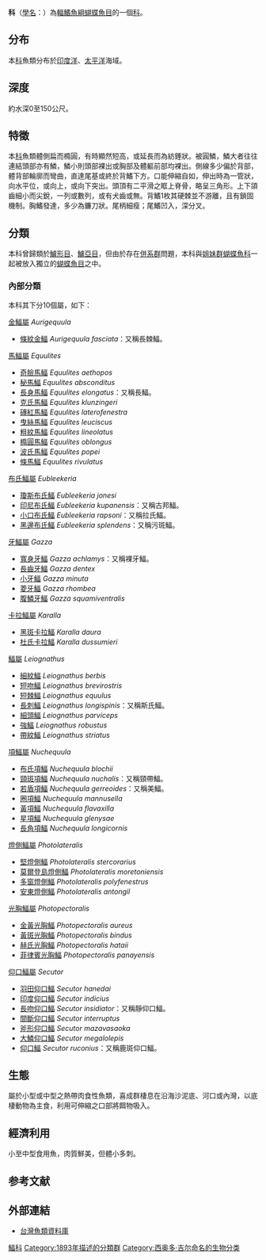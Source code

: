 {{Automatic taxobox
| image = Lespl_u0.gif
| image_caption = [[黑邊布氏鰏|黑邊布氏鰏]] ''Eubleekeria splendens''
| taxon = Leiognathidae
| authority = [[Gill|Gill]], 1893
| type genus =[[鰏屬|鰏屬]]<br>''Leiognathus''
| type genus authority =[[Lacépède|Lacépède]], 1802
| subdivision =
*[[金鰏屬|金鰏屬]] ''Aurigequula''
*[[馬鰏屬|馬鰏屬]] ''Equulites''
*[[布氏鰏屬|布氏鰏屬]] ''Eubleekeria''
*[[牙鰏屬|牙鰏屬]] ''Gazza''
*[[卡拉鰏屬|卡拉鰏屬]] ''Karalla''
*[[鰏屬|鰏屬]] ''Leiognathus''
*[[項鰏屬|項鰏屬]] ''Nuchequula''
*[[燈側鰏屬|燈側鰏屬]] ''Photolateralis''
*[[光胸鰏屬|光胸鰏屬]] ''Photopectoralis''
*[[仰口鰏屬|仰口鰏屬]] ''Secutor''
}}
'''{{zy|鰏|-{zh-hans:bī;zh-hant:ㄅㄧ;zh-hk:bī;}-}}科'''（[[學名|學名]]：{{lang|la|Leiognathidae}}）為[[輻鰭魚綱|輻鰭魚綱]][[蝴蝶魚目|蝴蝶魚目]]的一個[[科|科]]。

==分布==
本[[科|科]]魚類分布於[[印度洋|印度洋]]、[[太平洋|太平洋]]海域。

==深度==
約水深0至150公尺。

==特徵==
本[[科|科]]魚類體側扁而橢圓，有時顯然短高，或延長而為紡錘狀。被圓鱗，鱗大者往往連結頭部亦有鱗，鱗小則頭部裸出或胸部及體軀前部均裸出。側線多少偏於背部，體背部輪廓而彎曲，直達尾基或終於背鰭下方。口能伸縮自如，伸出時為一管狀，向水平位，或向上，或向下突出。頭頂有二平滑之眶上脊骨，略呈三角形。上下頜齒細小而尖銳，一列或數列，或有犬齒或無。背鰭1枚其硬棘並不游離，且有鎖固機制。胸鰭發達，多少為鐮刀狀。尾柄細瘦；尾鰭凹入，深分叉。

==分類==
本科曾歸類於[[鱸形目|鱸形目]]、[[鱸亞目|鱸亞目]]，但由於存在[[併系群|併系群]]問題，本科與[[姐妹群|姐妹群]][[蝴蝶魚科|蝴蝶魚科]]一起被放入獨立的[[蝴蝶魚目|蝴蝶魚目]]之中。{{r|deepfin4}}

===內部分類===
本科其下分10個屬，如下{{r|FishBase}}：
{{colbegin|3}}
;[[金鰏屬|金鰏屬]] ''Aurigequula''
*[[條紋金鰏|條紋金鰏]] ''Aurigequula fasciata''：又稱長棘鰏。

;[[馬鰏屬|馬鰏屬]] ''Equulites''
*[[奇臉馬鰏|奇臉馬鰏]] ''Equulites aethopos''
*[[秘馬鰏|秘馬鰏]] ''Equulites absconditus''
*[[長身馬鰏|長身馬鰏]] ''Equulites elongatus''：又稱長鰏。
*[[克氏馬鰏|克氏馬鰏]] ''Equulites klunzingeri''
*[[磚紅馬鰏|磚紅馬鰏]] ''Equulites laterofenestra''
*[[曳絲馬鰏|曳絲馬鰏]] ''Equulites leuciscus''
*[[粗紋馬鰏|粗紋馬鰏]] ''Equulites lineolatus''
*[[橢圓馬鰏|橢圓馬鰏]] ''Equulites oblongus''
*[[波氏馬鰏|波氏馬鰏]] ''Equulites popei''
*[[條馬鰏|條馬鰏]] ''Equulites rivulatus''

;[[布氏鰏屬|布氏鰏屬]] ''Eubleekeria''
*[[瓊斯布氏鰏|瓊斯布氏鰏]] ''Eubleekeria jonesi''
*[[印尼布氏鰏|印尼布氏鰏]] ''Eubleekeria kupanensis''：又稱古邦鰏。
*[[小口布氏鰏|小口布氏鰏]] ''Eubleekeria rapsoni''：又稱拉氏鰏。
*[[黑邊布氏鰏|黑邊布氏鰏]] ''Eubleekeria splendens''：又稱污斑鰏。

;[[牙鰏屬|牙鰏屬]] ''Gazza''
*[[寬身牙鰏|寬身牙鰏]] ''Gazza achlamys''：又稱裸牙鰏。
*[[長齒牙鰏|長齒牙鰏]] ''Gazza dentex''
*[[小牙鰏|小牙鰏]] ''Gazza minuta''
*[[菱牙鰏|菱牙鰏]] ''Gazza rhombea''
*[[腹鱗牙鰏|腹鱗牙鰏]] ''Gazza squamiventralis''

;[[卡拉鰏屬|卡拉鰏屬]] ''Karalla''
*[[黑斑卡拉鰏|黑斑卡拉鰏]] ''Karalla daura''
*[[杜氏卡拉鰏|杜氏卡拉鰏]] ''Karalla dussumieri''

;[[鰏屬|鰏屬]] ''Leiognathus''
*[[細紋鰏|細紋鰏]] ''Leiognathus berbis''
*[[短吻鰏|短吻鰏]] ''Leiognathus brevirostris''
*[[短棘鰏|短棘鰏]] ''Leiognathus equulus''
*[[長刺鰏|長刺鰏]] ''Leiognathus longispinis''：又稱斯氏鰏。
*[[細頭鰏|細頭鰏]] ''Leiognathus parviceps''
*[[強鰏|強鰏]] ''Leiognathus robustus''
*[[帶紋鰏|帶紋鰏]] ''Leiognathus striatus''

;[[項鰏屬|項鰏屬]] ''Nuchequula''
*[[布氏項鰏|布氏項鰏]] ''Nuchequula blochii''
*[[頸斑項鰏|頸斑項鰏]] ''Nuchequula nuchalis''：又稱頸帶鰏。
*[[若盾項鰏|若盾項鰏]] ''Nuchequula gerreoides''：又稱美鰏。
*[[圈項鰏|圈項鰏]] ''Nuchequula mannusella''
*[[黃項鰏|黃項鰏]] ''Nuchequula flavaxilla''
*[[星項鰏|星項鰏]] ''Nuchequula glenysae''
*[[長角項鰏|長角項鰏]] ''Nuchequula longicornis''

;[[燈側鰏屬|燈側鰏屬]] ''Photolateralis''
*[[堅燈側鰏|堅燈側鰏]] ''Photolateralis stercorarius''
*[[莫爾登島燈側鰏|莫爾登島燈側鰏]] ''Photolateralis moretoniensis''
*[[多窗燈側鰏|多窗燈側鰏]] ''Photolateralis polyfenestrus''
*[[安東燈側鰏|安東燈側鰏]] ''Photolateralis antongil''

;[[光胸鰏屬|光胸鰏屬]] ''Photopectoralis''
*[[金黃光胸鰏|金黃光胸鰏]] ''Photopectoralis aureus''
*[[黃斑光胸鰏|黃斑光胸鰏]] ''Photopectoralis bindus''
*[[赫氏光胸鰏|赫氏光胸鰏]] ''Photopectoralis hataii''
*[[菲律賓光胸鰏|菲律賓光胸鰏]] ''Photopectoralis panayensis''

;[[仰口鰏屬|仰口鰏屬]] ''Secutor''
*[[羽田仰口鰏|羽田仰口鰏]] ''Secutor hanedai''
*[[印度仰口鰏|印度仰口鰏]] ''Secutor indicius''
*[[長吻仰口鰏|長吻仰口鰏]] ''Secutor insidiator''：又稱靜仰口鰏。
*[[間斷仰口鰏|間斷仰口鰏]] ''Secutor interruptus''
*[[斧形仰口鰏|斧形仰口鰏]] ''Secutor mazavasaoka''
*[[大鱗仰口鰏|大鱗仰口鰏]] ''Secutor megalolepis''
*[[仰口鰏|仰口鰏]] ''Secutor ruconius''：又稱鹿斑仰口鰏。
{{colend}}

==生態==
屬於小型或中型之熱帶肉食性魚類，喜成群棲息在沿海沙泥底、河口或內灣，以底棲動物為主食，利用可伸縮之口部將餌物吸入。

==經濟利用==
小至中型食用魚，肉質鮮美，但體小多刺。

==参考文献==
{{reflist|refs=
<ref name = deepfin4>{{Betancur-R et al., 2017}}</ref>
<ref name = FishBase>{{FishBase family|Leiognathidae|April|2020}}</ref>
}}

==外部連結==
*[http://fishdb.sinica.edu.tw/ 台灣魚類資料庫] {{Wayback|url=http://fishdb.sinica.edu.tw/ |date=20160304193340 }}
{{Taxonbar|from=Q634284}}

{{DEFAULTSORT:Leiognathidae}}
[[Category:鰏科|]]
[[Category:1893年描述的分類群|Category:1893年描述的分類群]]
[[Category:西奥多·吉尔命名的生物分类|Category:西奥多·吉尔命名的生物分类]]